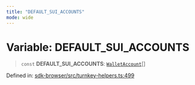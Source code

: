 ```yaml
---
title: "DEFAULT_SUI_ACCOUNTS"
mode: wide
---
```

  
# Variable: DEFAULT\_SUI\_ACCOUNTS

> `const` **DEFAULT\_SUI\_ACCOUNTS**: [`WalletAccount`](../WalletAccount/readme)[]

Defined in: [sdk-browser/src/turnkey-helpers.ts:499](https://github.com/tkhq/sdk/blob/94193410cf3571aa019a0b9408107eeb43e39e16/packages/sdk-browser/src/turnkey-helpers.ts#L499)
